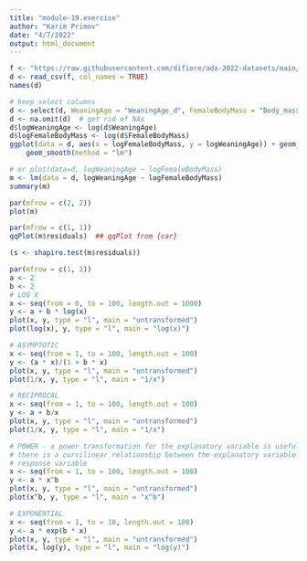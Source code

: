 ```yaml
---
title: "module-19.exercise"
author: "Karim Primov"
date: "4/7/2022"
output: html_document
---
```


```r
f <- "https://raw.githubusercontent.com/difiore/ada-2022-datasets/main/KamilarAndCooperData.csv"
d <- read_csv(f, col_names = TRUE)
names(d)
```


```r
# keep select columns
d <- select(d, WeaningAge = "WeaningAge_d", FemaleBodyMass = "Body_mass_female_mean")
d <- na.omit(d)  # get rid of NAs
d$logWeaningAge <- log(d$WeaningAge)
d$logFemaleBodyMass <- log(d$FemaleBodyMass)
ggplot(data = d, aes(x = logFemaleBodyMass, y = logWeaningAge)) + geom_point() +
    geom_smooth(method = "lm")
```

```r
# or plot(data=d, logWeaningAge ~ logFemaleBodyMass)
m <- lm(data = d, logWeaningAge ~ logFemaleBodyMass)
summary(m)
```

```r
par(mfrow = c(2, 2))
plot(m)
```

```r
par(mfrow = c(1, 1))
qqPlot(m$residuals)  ## qqPlot from {car}
```

```r
(s <- shapiro.test(m$residuals))
```

```r
par(mfrow = c(1, 2))
a <- 2
b <- 2
# LOG X
x <- seq(from = 0, to = 100, length.out = 1000)
y <- a + b * log(x)
plot(x, y, type = "l", main = "untransformed")
plot(log(x), y, type = "l", main = "log(x)")
```

```r
# ASYMPTOTIC
x <- seq(from = 1, to = 100, length.out = 100)
y <- (a * x)/(1 + b * x)
plot(x, y, type = "l", main = "untransformed")
plot(1/x, y, type = "l", main = "1/x")
```

```r
# RECIPROCAL
x <- seq(from = 1, to = 100, length.out = 100)
y <- a + b/x
plot(x, y, type = "l", main = "untransformed")
plot(1/x, y, type = "l", main = "1/x")
```

```r
# POWER - a power transformation for the explanatory variable is useful # if
# there is a curvilinear relationship between the explanatory variable and the
# response variable
x <- seq(from = 1, to = 100, length.out = 100)
y <- a * x^b
plot(x, y, type = "l", main = "untransformed")
plot(x^b, y, type = "l", main = "x^b")
```

```r
# EXPONENTIAL
x <- seq(from = 1, to = 10, length.out = 100)
y <- a * exp(b * x)
plot(x, y, type = "l", main = "untransformed")
plot(x, log(y), type = "l", main = "log(y)")
```

```r
```